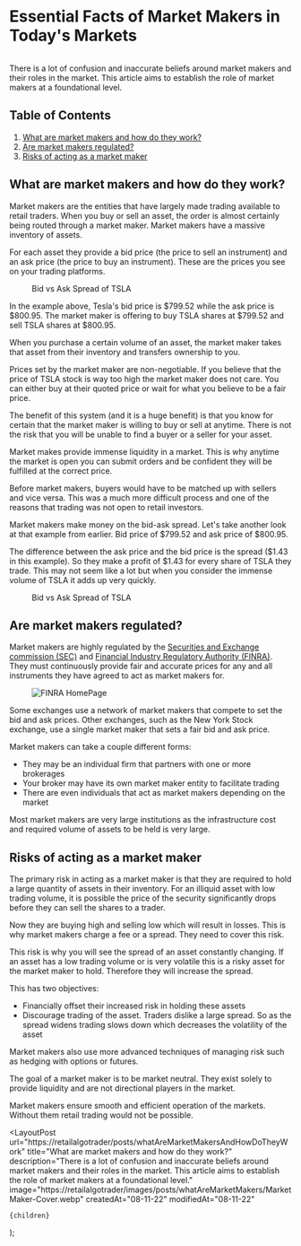
# Essential Facts of Market Makers in Today&apos;s Markets

<figure>
  <Image
    src="/images/posts/whatAreMarketMakers/MarketMaker-Cover.webp"
    className="rounded"
    height={1288}
    width={2326}
    alt=""
    priority
  />
</figure>

There is a lot of confusion and inaccurate beliefs around market makers and their roles in the market. This article aims to establish the role of market makers at a foundational level.

<CallToAction />

## Table of Contents

1. [What are market makers and how do they work?](#what-are-market-makers-and-how-do-they-work)
2. [Are market makers regulated?](#are-market-makers-regulated)
3. [Risks of acting as a market maker](#risks-of-acting-as-a-market-maker)

## What are market makers and how do they work?

Market makers are the entities that have largely made trading available to retail traders. When you buy or sell an asset, the order is almost certainly being routed through a market maker. Market makers have a massive inventory of assets.

For each asset they provide a bid price (the price to sell an instrument) and an ask price (the price to buy an instrument).
These are the prices you see on your trading platforms.

<figure>
  <Image
    src="/images/posts/whatAreMarketMakers/Bid-vs-Ask.webp"
    height={120}
    width={576}
    alt=""
  />
  <figcaption>Bid vs Ask Spread of TSLA</figcaption>
</figure>

In the example above, Tesla's bid price is $799.52 while the ask price is $800.95. The market maker is offering to buy TSLA
shares at $799.52 and sell TSLA shares at $800.95.

When you purchase a certain volume of an asset, the market maker takes that asset from their inventory and transfers ownership to
you.

Prices set by the market maker are non-negotiable. If you believe that the price of TSLA stock is way too high the market maker does not care. You can either buy at their quoted price or wait for what you believe to be a fair price.

The benefit of this system (and it is a huge benefit) is that you know for certain that the market maker is willing to buy or sell at anytime. There is not the risk that you will be unable to find a buyer or a seller for your asset.

Market makes provide immense liquidity in a market. This is why anytime the market is open you can submit orders and be confident they will be fulfilled at the correct price.

Before market makers, buyers would have to be matched up with sellers and vice versa. This was a much more difficult process and one of the reasons that trading was not open to retail investors.

Market makers make money on the bid-ask spread. Let's take another look at that example from earlier. Bid price of $799.52 and ask price of $800.95.

The difference between the ask price and the bid price is the spread ($1.43 in this example). So they make a profit of $1.43 for every share of TSLA they trade. This may not seem like a lot but when you consider the immense volume of TSLA it adds up very quickly.

<figure>
  <Image
    src="/images/posts/whatAreMarketMakers/Bid-vs-Ask.webp"
    height={120}
    width={576}
    alt=""
  />
  <figcaption>Bid vs Ask Spread of TSLA</figcaption>
</figure>

## Are market makers regulated?

Market makers are highly regulated by the <a href="https://www.sec.gov/">Securities and Exchange commission (SEC)</a> and <a href="https://www.finra.org/#/">Financial Industry Regulatory Authority (FINRA)</a>. They must continuously provide fair and accurate prices for any and all instruments they have agreed to act as market makers for.

<figure>
  <Image
    src="/images/posts/whatAreMarketMakers/Finra.webp"
    height={1614}
    width={2832}
    alt="FINRA HomePage"
  />
</figure>

Some exchanges use a network of market makers that compete to set the bid and ask prices. Other exchanges, such as the New York Stock exchange, use a single market maker that sets a fair bid and ask price.

Market makers can take a couple different forms:

- They may be an individual firm that partners with one or more brokerages
- Your broker may have its own market maker entity to facilitate trading
- There are even individuals that act as market makers depending on the market

Most market makers are very large institutions as the infrastructure cost and required volume of assets to be held is very large.

## Risks of acting as a market maker

The primary risk in acting as a market maker is that they are required to hold a large quantity of assets in their inventory. For an illiquid asset with low trading volume, it is possible the price of the security significantly drops before they can sell the shares to a trader.

Now they are buying high and selling low which will result in losses. This is why market makers charge a fee or a spread. They need to cover this risk.

This risk is why you will see the spread of an asset constantly changing. If an asset has a low trading volume or is very volatile this is a risky asset for the market maker to hold. Therefore they will increase the spread.

This has two objectives:

- Financially offset their increased risk in holding these assets
- Discourage trading of the asset. Traders dislike a large spread. So as the spread widens trading slows down which decreases the volatility of the asset

Market makers also use more advanced techniques of managing risk such as hedging with options or futures.

The goal of a market maker is to be market neutral. They exist solely to provide liquidity and are not directional players in the market.

<CallToAction></CallToAction>

Market makers ensure smooth and efficient operation of the markets. Without them retail trading would not be possible.

  <LayoutPost
    url="https://retailalgotrader/posts/whatAreMarketMakersAndHowDoTheyWork"
    title="What are market makers and how do they work?"
    description="There is a lot of confusion and inaccurate beliefs around market
        makers and their roles in the market. This article aims to establish the role of market makers at a
        foundational level."
    image="https://retailalgotrader/images/posts/whatAreMarketMakers/MarketMaker-Cover.webp"
    createdAt="08-11-22"
    modifiedAt="08-11-22"
  >
    {children}
  </LayoutPost>
);
